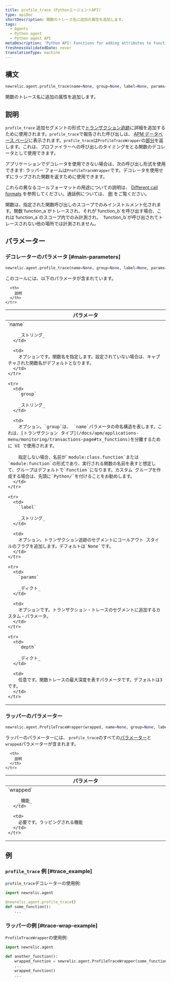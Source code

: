 ```yaml
---
title: profile_trace (PythonエージェントAPI)
type: apiDoc
shortDescription: 関数のトレース名に追加の属性を追加します。
tags:
  - Agents
  - Python agent
  - Python agent API
metaDescription: 'Python API: Functions for adding attributes to function trace names.'
freshnessValidatedDate: never
translationType: machine
---
```


## 構文

```py
newrelic.agent.profile_trace(name=None, group=None, label=None, params=None, depth=3)
```

関数のトレース名に追加の属性を追加します。

## 説明

`profile_trace` 追加セグメントの形式で[トランザクション追跡](/docs/accounts-partnerships/education/getting-started-new-relic/glossary#transaction-trace)に詳細を追加するために使用されます。`profile_trace`で報告された呼び出しは、 [APM データベース ページ](/docs/apm/applications-menu/monitoring/databases-slow-queries-page)に表示されます。`profile_trace`は`ProfileTraceWrapper`の[部分](https://docs.python.org/3.7/library/functools.html#functools.partial)を返します。これは、プロファイラーへの呼び出しのタイミングをとる関数のデコレータとして使用できます。

アプリケーションでデコレータを使用できない場合は、次の呼び出し形式を使用できます: ラッパー フォームは`ProfileTraceWrapper`です。デコレータを使用せずにラップされた関数を返すために使用できます。

これらの異なるコールフォーマットの用途についての説明は、 [Different call formats](/docs/python-agent-api-different-call-forms) を参照してください。通話例については、 [例](#examples) をご覧ください。

<Callout variant="important">
  関数は、指定された関数呼び出しのスコープでのみインストルメント化されます。関数`function_a`がトレースされ、それが`function_b`を呼び出す場合、これは`function_a`のスコープ内でのみ計測され、 `function_b`が呼び出されてトレースされない他の場所では計測されません。
</Callout>

## パラメーター

### デコレーターのパラメータ [#main-parameters]

```py
newrelic.agent.profile_trace(name=None, group=None, label=None, params=None, depth=3)
```

このコールには、以下のパラメータが含まれています。

<table>
  <thead>
    <tr>
      <th width="25%">
        パラメータ
      </th>

      <th>
        説明
      </th>
    </tr>
  </thead>

  <tbody>
    <tr>
      <td>
        `name`

        _ストリング_
      </td>

      <td>
        オプションです。関数名を指定します。設定されていない場合は、キャプチャされた関数名がデフォルトとなります。
      </td>
    </tr>

    <tr>
      <td>
        `group`

        _ストリング_
      </td>

      <td>
        オプション。`group`は、 `name`パラメータの命名構造を表します。これは、[トランザクション タイプ](/docs/apm/applications-menu/monitoring/transactions-page#tx_functions)を分離するために UI で使用されます。

        指定しない場合、名前が`module:class.function`または`module:function`の形式であり、実行される関数の名前を表すと想定して、グループはデフォルトで`Function`になります。カスタム グループを作成する場合は、先頭に`Python/`を付けることをお勧めします。
      </td>
    </tr>

    <tr>
      <td>
        `label`

        _ストリング_
      </td>

      <td>
        オプション。トランザクション追跡のセグメントにコールアウト スタイルのフラグを追加します。デフォルトは`None`です。
      </td>
    </tr>

    <tr>
      <td>
        `params`

        _ディクト_
      </td>

      <td>
        オプションです。トランザクション・トレースのセグメントに追加するカスタム・パラメータ。
      </td>
    </tr>

    <tr>
      <td>
        `depth`

        _ディクト_
      </td>

      <td>
        任意です。関数トレースの最大深度を表すパラメータです。デフォルトは3です。
      </td>
    </tr>
  </tbody>
</table>

### ラッパーのパラメーター

```py
newrelic.agent.ProfileTraceWrapper(wrapped, name=None, group=None, label=None, params=None, depth=3)
```

ラッパーのパラメーターには、 `profile_trace`のすべての[パラメーター](#main-parameters)と`wrapped`パラメーターが含まれます。

<table>
  <thead>
    <tr>
      <th width="25%">
        パラメータ
      </th>

      <th>
        説明
      </th>
    </tr>
  </thead>

  <tbody>
    <tr>
      <td>
        `wrapped`

        _機能_
      </td>

      <td>
        必要です。ラッピングされる機能
      </td>
    </tr>
  </tbody>
</table>

## 例

### `profile_trace` 例 [#trace_example]

`profile_trace`デコレーターの使用例:

```py
import newrelic.agent

@newrelic.agent.profile_trace()
def some_function():
    ...
```

### ラッパーの例 [#trace-wrap-example]

`ProfileTraceWrapper`の使用例:

```py
import newrelic.agent

def another_function():
    wrapped_function = newrelic.agent.ProfileTraceWrapper(some_function)
    ...
    wrapped_function()
    ...
```